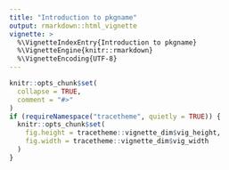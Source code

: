 ```yaml
---
title: "Introduction to pkgname"
output: rmarkdown::html_vignette
vignette: >
  %\VignetteIndexEntry{Introduction to pkgname}
  %\VignetteEngine{knitr::rmarkdown}
  %\VignetteEncoding{UTF-8}
---
```


```r
knitr::opts_chunk$set(
  collapse = TRUE,
  comment = "#>"
)
if (requireNamespace("tracetheme", quietly = TRUE)) {
  knitr::opts_chunk$set(
    fig.height = tracetheme::vignette_dim$vig_height,
    fig.width = tracetheme::vignette_dim$vig_width
  )
}
```

